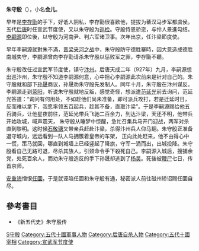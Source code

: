 '''朱守殷'''（{{bd|？||927年|catIdx=Z}}），小名'''会儿'''。

早年是[[李存勖|李存勖]]的手下，好诋人阴私，李存勖很喜歡他，提拔为蕃汉马步军都虞侯。五代[[后唐|后唐]]时任宣武节度使，又以朱守殷为[[巡检|巡检]]。守殷恃恩骄恣，与伶人景進勾结。[[李嗣源|李嗣源]]即位後，以守殷为河南尹、判六军诸卫事。次年出京，任汴梁節度使。

早年李嗣源就對朱不滿，[[晋梁夹河之战|晋梁夹河之战]]中，朱守殷防守德胜寨時，因大意造成德胜南城失守，李嗣源曾向李存勖请杀朱守殷以惩败军之罪，李存勖不聽。

朱守殷改任过宣武军节度使，镇守[[汴州|汴州]]。后唐天成二年（927年）九月，李嗣源想出巡汴州，朱守殷不知道李嗣源何意，心中担心李嗣源此次前来是针对自己的。朱守殷就和部下[[孙晟|孙晟]]商议，孙晟劝朱守殷先发制人。同年十月，朱守殷在汴州谋反。李嗣源走到[[荥阳|荥阳]]，听说朱守殷就地反叛，感觉奇怪，想派遣[[范延光|范延光]]前去询问，范延光答道：“询问有何用处，不如趁他们尚未准备，即可派兵攻打，若是迁延时日，反而难以拿下，我愿率领五百起兵，趁其不备，直取汴梁”。于是李嗣源赐给他五百骑兵，让他星夜前往，范延光带兵飞驰二百余力，到达汴梁，天还不明，他带兵开始攻城，喊声震天， 朱守殷从睡梦中惊醒，急忙召集兵马开门迎战，两军对杀直到黎明。这时候[[石敬瑭|石敬瑭]]又带亲兵赶赴汴梁，杀得汴州兵人仰马翻。朱守殷正准备退守城内，远远看到一队人马拥簇着皇帝的车架， 正向此处赶来，他不由得心中一慌，策马就回，哪直到城墙上已经竖起了降旗，守军一涌而出，出城投降。朱守殷看自己无路可退，尽杀其族人，引颈命令手下殺死自己。李嗣源入城后，搜捕余党，处死百余人，而劝朱守殷造反的手下孙晟却逃到了[[杨吴|杨吴]]。死後被[[鞭尸|鞭尸]]七日，传首京师。

[[安重诲|安重诲]]憎恨[[任圜|任圜]]，于是就诬陷任圜和朱守殷有通，秘密派人前往磁州矫诏赐任圜自尽。

== 參考書目 ==
* 《新五代史》朱守殷传

{{DEFAULTSORT:Z朱守殷}}
[[Category:朱姓|S守殷]]
[[Category:五代十國軍事人物|Category:五代十國軍事人物]]
[[Category:后唐自杀人物|Category:后唐自杀人物]]
[[Category:五代十國宰相|Category:五代十國宰相]]
[[Category:宣武军节度使|Category:宣武军节度使]]